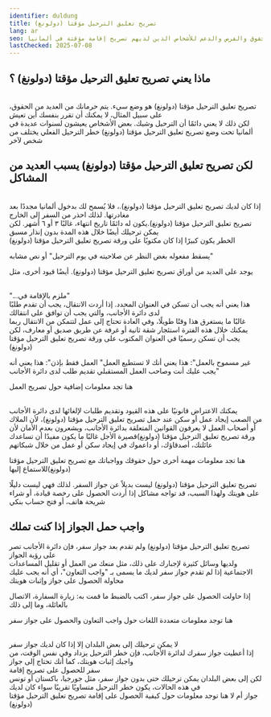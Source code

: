 ```yaml
---
identifier: duldung
title: تصريح تعليق الترحيل مؤقتا (دولونغ)
lang: ar
seo: معلومات عن الحقوق والفرص والدعم للأشخاص الذين لديهم تصريح إقامة مؤقتة في ألمانيا.
lastChecked: 2025-07-08
---
```

## ﻣﺎﺫﺍ ﻳﻌﻨﻲ تصريح تعليق الترحيل مؤقتا (دولونغ) ؟

<br /> تصريح تعليق الترحيل مؤقتا (دولونغ) هو وضع سيء. يتم حرمانك من العديد من الحقوق، على سبيل المثال، لا يمكنك أن تقرر بنفسك أين تعيش
<br /> لكن ذلك لا يعني دائمًا أن الترحيل وشيك. بعض الأشخاص يعيشون لسنوات عديدة في ألمانيا تحت وضع تصريح تعليق الترحيل مؤقتا (دولونغ)
خطر الترحيل الفعلي يختلف من شخص لآخر
<Block identifier="get-legal-advice" />

## لكن تصريح تعليق الترحيل مؤقتا (دولونغ) يسبب العديد من المشاكل
<br /> إذا كان لديك تصريح تعليق الترحيل مؤقتا (دولونغ).، فلا يُسمح لك بدخول ألمانيا مجددًا بعد مغادرتها. لذلك احذر من السفر إلى الخارج
<br /> تصريح تعليق الترحيل مؤقتا (دولونغ).يكون له دائمًا تاريخ انتهاء، غالبًا ٣ أو ٦ أشهر. لكن يمكن ترحيلك أيضًا خلال هذه المدة بدون إنذار مسبق
<br /> الخطر يكون كبيرًا إذا كان مكتوبًا على ورقة تصريح تعليق الترحيل مؤقتا (دولونغ)

يسقط مفعوله بغض النظر عن صلاحيته في يوم الترحيل" أو نص مشابه"

يوجد على العديد من أوراق تصريح تعليق الترحيل مؤقتا (دولونغ). أيضًا قيود أخرى، مثل

<br /> "...ملزم بالإقامة في"
<br /> هذا يعني أنه يجب أن تسكن في العنوان المحدد. إذا أردت الانتقال، يجب أن تقدم طلبًا لدى دائرة الأجانب، والتي يجب أن توافق على انتقالك
<br /> غالبًا ما يستغرق هذا وقتًا طويلًا، وفي العادة تحتاج إلى عمل لتتمكن من الانتقال
ربما يمكنك خلال هذه الفترة استئجار شقة ثانية أو غرفة عن طريق صديق أو معارف، لكن يجب أن تسكن رسميًا في العنوان المكتوب على ورقة  تصريح تعليق الترحيل مؤقتا (دولونغ)

غير مسموح بالعمل": هذا يعني أنك لا تستطيع العمل"
العمل فقط بإذن": هذا يعني أنه يجب عليك أنت وصاحب العمل المستقبلي تقديم طلب لدى دائرة الأجانب"

هنا تجد معلومات إضافية حول تصريح العمل
<ExternalShortLink identifier="handbookgermany_workpermit" />

<br /> يمكنك الاعتراض قانونيًا على هذه القيود وتقديم طلبات لإلغائها لدى دائرة الأجانب
<br /> من الصعب إيجاد عمل أو سكن عند حمل تصريح تعليق الترحيل مؤقتا (دولونغ)، لأن الملاك أو أصحاب العمل لا يعرفون القوانين المتعلقة بدائرة الأجانب، ويشعرون بعدم الأمان لأن ورقة تصريح تعليق الترحيل مؤقتا (دولونغ)قصيرة الأجل
غالبًا ما يكون مفيدًا أن تساعدك عائلتك، أصدقاؤك، أو داعموك في إيجاد سكن أو عمل من خلال شبكاتهم

هنا تجد معلومات مهمة أخرى حول حقوقك وواجباتك مع تصريح تعليق الترحيل مؤقتا (دولونغ)للاستماع إليها
<ExternalShortLink identifier="sfr_audio" />

تصريح تعليق الترحيل مؤقتا (دولونغ) ليست بديلاً عن جواز السفر. لذلك فهي ليست دليلًا على هويتك
ولهذا السبب، قد تواجه مشاكل إذا أردت الحصول على رخصة قيادة، أو شراء شريحة هاتف، أو فتح حساب بنكي

## واجب حمل الجواز إذا كنت تملك
تصريح تعليق الترحيل مؤقتا (دولونغ) ولم تقدم بعد جواز سفر، فإن دائرة الأجانب تصر على رؤية الجواز
<br /> ولديها وسائل كثيرة لإجبارك على ذلك، مثل منعك من العمل أو تقليل المساعدات الاجتماعية إذا لم تقدم جواز سفر
لديك ما يسمى بـ "واجب التعاون"، أي أنه يجب عليك محاولة الحصول على جواز وإثبات هويتك

إذا حاولت الحصول على جواز سفر، اكتب بالضبط ما قمت به: زيارة السفارة، الاتصال بالعائلة، وما إلى ذلك

هنا توجد معلومات متعددة اللغات حول واجب التعاون والحصول على جواز سفر
<ExternalShortLink identifier="fluechtlingsrat-brandenburg_pass" />

<br /> لا يمكن ترحيلك إلى بعض البلدان إلا إذا كان لديك جواز سفر
<br /> إذا أعطيت جواز سفرك لدائرة الأجانب، فإن خطر الترحيل يزداد
وفي نفس الوقت، من واجبك إثبات هويتك، كما أنك تحتاج إلى جواز
<br /> سفر للحصول على تصريح إقامة
<br /> لكن إلى بعض البلدان يمكن ترحيلك حتى بدون جواز سفر، مثل جورجيا، باكستان أو تونس
في هذه الحالات، يكون خطر الترحيل متساويًا تقريبًا سواء كان لديك
<br /> جواز أم لا
هنا توجد معلومات حول كيفية الحصول على إقامة تصريح تعليق الترحيل مؤقتا (دولونغ)
<InternalShortLink identifier="residence" />
 


